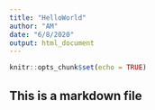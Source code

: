 ```yaml
---
title: "HelloWorld"
author: "AM"
date: "6/8/2020"
output: html_document
---
```


```r
knitr::opts_chunk$set(echo = TRUE)
```

## This is a markdown file 

